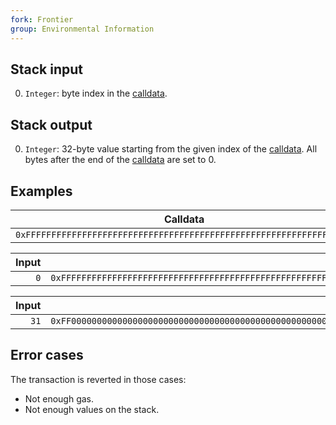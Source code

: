 ```yaml
---
fork: Frontier
group: Environmental Information
---
```


## Stack input

0. `Integer`: byte index in the [calldata](/about).

## Stack output

0. `Integer`: 32-byte value starting from the given index of the [calldata](/about). All bytes after the end of the [calldata](/about) are set to 0.

## Examples

| Calldata |
|----------|
| `0xFFFFFFFFFFFFFFFFFFFFFFFFFFFFFFFFFFFFFFFFFFFFFFFFFFFFFFFFFFFFFFFF` |

| Input | Output |
|------:|-------:|
| `0` | `0xFFFFFFFFFFFFFFFFFFFFFFFFFFFFFFFFFFFFFFFFFFFFFFFFFFFFFFFFFFFFFFFF` |

| Input | Output |
|------:|-------:|
| `31` | `0xFF00000000000000000000000000000000000000000000000000000000000000` |

## Error cases

The transaction is reverted in those cases:
- Not enough gas.
- Not enough values on the stack.
